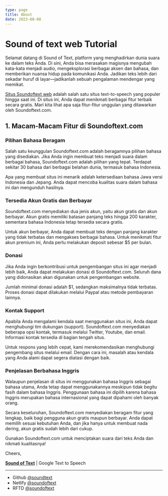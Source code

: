 ```yaml
---
type: page
title: About
date: 2023-08-08
---
```


# Sound of text web Tutorial

Selamat datang di Sound of Text, platform yang menghadirkan dunia suara ke dalam teks Anda. Di sini, Anda bisa merasakan magisnya mengubah kata-kata menjadi audio, mengeksplorasi berbagai aksen dan bahasa, dan memberikan nuansa hidup pada komunikasi Anda. Jadikan teks lebih dari sekadar huruf di layar—jadikanlah sebuah pengalaman mendengar yang memikat.

[Situs Soundoftext web](https://www.soundoftext.co.id) adalah salah satu situs text-to-speech yang populer hingga saat ini. Di situs ini, Anda dapat menikmati berbagai fitur terbaik secara gratis. Mari kita lihat apa saja fitur-fitur unggulan yang ditawarkan oleh Soundoftext.com.

## 1. Macam-Macam Fitur di Soundoftext.com

### Pilihan Bahasa Beragam

Salah satu keunggulan Soundoftext.com adalah beragamnya pilihan bahasa yang disediakan. Jika Anda ingin membuat teks menjadi suara dalam berbagai bahasa, Soundoftext.com adalah pilihan yang tepat. Terdapat sekitar 30 bahasa dari berbagai belahan dunia, termasuk bahasa Indonesia.

Apa yang membuat situs ini menarik adalah ketersediaan bahasa Jawa versi Indonesia dan Jepang. Anda dapat mencoba kualitas suara dalam bahasa ini dan mengunduh hasilnya.

### Tersedia Akun Gratis dan Berbayar

Soundoftext.com menyediakan dua jenis akun, yaitu akun gratis dan akun berbayar. Akun gratis memiliki batasan panjang teks hingga 200 karakter, sementara bahasa Indonesia tetap tersedia secara gratis.

Untuk akun berbayar, Anda dapat membuat teks dengan panjang karakter yang tidak terbatas dan mengakses berbagai bahasa. Untuk menikmati fitur akun premium ini, Anda perlu melakukan deposit sebesar $5 per bulan.

### Donasi

Jika Anda ingin berkontribusi untuk pengembangan situs ini agar menjadi lebih baik, Anda dapat melakukan donasi di Soundoftext.com. Seluruh dana yang didonasikan akan digunakan untuk pengembangan website.

Jumlah minimal donasi adalah $1, sedangkan maksimalnya tidak terbatas. Proses donasi dapat dilakukan melalui Paypal atau metode pembayaran lainnya.

### Kontak Support

Apabila Anda mengalami kendala saat menggunakan situs ini, Anda dapat menghubungi tim dukungan (support). Soundoftext.com menyediakan beberapa opsi kontak, termasuk melalui Twitter, Youtube, dan email. Informasi kontak tersedia di bagian tengah situs.

Untuk respons yang lebih cepat, kami merekomendasikan menghubungi pengembang situs melalui email. Dengan cara ini, masalah atau kendala yang Anda alami dapat segera diatasi dengan baik.

### Penjelasan Berbahasa Inggris

Walaupun penjelasan di situs ini menggunakan bahasa Inggris sebagai bahasa utama, Anda tetap dapat menggunakannya meskipun tidak begitu fasih dalam bahasa Inggris. Penggunaan bahasa ini dipilih karena bahasa Inggris merupakan bahasa internasional yang dapat dipahami oleh banyak orang.

Secara keseluruhan, Soundoftext.com menyediakan beragam fitur yang lengkap, baik bagi pengguna akun gratis maupun berbayar. Anda dapat memilih sesuai kebutuhan Anda, dan jika hanya untuk membuat nada dering, akun gratis sudah lebih dari cukup.

Gunakan Soundoftext.com untuk menciptakan suara dari teks Anda dan nikmati kualitasnya!

Cheers,

[**Sound of Text**](https://www.voiceoftext.com/p/sound-of-text-wa.html) | Google Text to Speech

---

- Github [@soundtext](https://soundtext.github.io/)
- Netlify [@soundoftext](https://soundoftext.netlify.app/)
- RFTD [@soundoftext](https://soundoftext.readthedocs.io/)
